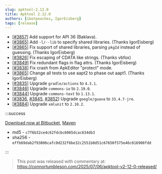 ```yaml
---
slug: apktool-2.12.0
title: Apktool 2.12.0
authors: [ibotpeaches, IgorEisberg]
tags: [release]
---
```


- [[#3857](https://github.com/iBotPeaches/Apktool/pull/3857)] Add support for API 36 (Baklava).
- [[#3865](https://github.com/iBotPeaches/Apktool/pull/3865)] Add `-l/--lib` to specify shared libraries. (Thanks IgorEisberg)
- [[#3865](https://github.com/iBotPeaches/Apktool/pull/3865)] Fix support of shared libraries, parsing `pkgId` instead of guessing. (Thanks IgorEisberg)
- [[#3826](https://github.com/iBotPeaches/Apktool/pull/3826)] Fix escaping of CDATA like strings. (Thanks vbfox)
- [[#3849](https://github.com/iBotPeaches/Apktool/pull/3849)] Fix redundant flags in flag attrs. (Thanks IgorEisberg)
- [[#3838](https://github.com/iBotPeaches/Apktool/issues/3838)] Fix crash from ApkEditor "protect" mode.
- [[#3865](https://github.com/iBotPeaches/Apktool/pull/3865)] Change all tests to use aapt2 to phase out aapt1. (Thanks IgorEisberg)
- [[#3835](https://github.com/iBotPeaches/Apktool/pull/3835)] Upgrade `gradle/actions` to `4.3.1`.
- [[#3846](https://github.com/iBotPeaches/Apktool/pull/3846)] Upgrade `commons-io` to `2.19.0`.
- [[#3844](https://github.com/iBotPeaches/Apktool/pull/3844)] Upgrade `commons-text` to `1.13.1`.
- [[#3836](https://github.com/iBotPeaches/Apktool/pull/3836), [#3845](https://github.com/iBotPeaches/Apktool/pull/3845), [#3852](https://github.com/iBotPeaches/Apktool/pull/3852)] Upgrade `google/guava` to `33.4.7-jre`.
- [[#3884](https://github.com/iBotPeaches/Apktool/pull/3884)] Upgrade `xmlunit` to `2.10.2`.

:::success

[Download now at Bitbucket](https://bitbucket.org/iBotPeaches/apktool/downloads/apktool_2.12.0.jar), [Maven](https://mvnrepository.com/artifact/org.apktool/apktool-lib)

- md5 - `c7f6b32ce4c62fdcbc6065dcac634db3`
- sha256 - `effb69dab2f93806cafc0d232f6be32c2551b8d51c67650f575e46c016908fdd`

:::

> This post was released with commentary at: https://connortumbleson.com/2025/07/06/apktool-v2-12-0-released/
